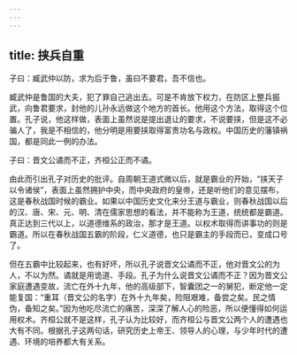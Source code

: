 ```yaml
---
---
---
```

title: 挟兵自重
---




子曰：臧武仲以防，求为后于鲁，虽曰不要君，吾不信也。

臧武仲是鲁国的大夫，犯了罪自己逃出去。可是不肯放下权力，在防区上整兵振武，向鲁君要求，封他的儿孙永远做这个地方的首长。他用这个方法，取得这个位置。孔子说，他这样做，表面上虽然说是提出退让的要求，不说要挟，但是这不必骗人了，我是不相信的，他分明是用要挟取得富贵功名与政权。中国历史的藩镇祸国，都是同此一例的办法。

子曰：晋文公谲而不正，齐桓公正而不谲。

由此而引出孔子对历史的批评。自周朝王道式微以后，就是霸业的开始，“挟天子以令诸侯”，表面上虽然拥护中央，而中央政府的皇帝，还是听他们的意见摆布，这是春秋战国时候的霸业。如果以中国历史文化来分王道与霸业，则春秋战国以后的汉、唐、宋、元、明、清在儒家思想的看法，并不能称为王道，统统都是霸道。真正达到三代以上，以道德维系的政治，那才是王道。以权术取得而讲事功的则是霸道。所以在春秋战国五霸的阶段，仁义道德，也只是霸主的手段而已，变成口号了。

但在五霸中比较起来，也有好坏，所以孔子说晋文公谲而不正，他对晋文公的为人，不以为然。谲就是用诡道、手段。孔子为什么说晋文公谲而不正？因为晋文公家庭遭遇变故，流亡在外十九年，他的高级部下，智囊团之一的舅犯，断定他一定能复国：“重耳（晋文公的名字）在外十九年矣，险阻艰难，备尝之矣。民之情伪，备知之矣。”因为他吃尽流亡的痛苦，深深了解人心的险恶，所以便懂得如何运用权术。齐桓公就不是这样，孔子认为比较好，而齐桓公与晋文公两个人的遭遇也大有不同。根据孔子这两句话，研究历史上帝王、领导人的心理，与少年时代的遭遇、环境的培养都大有关系。